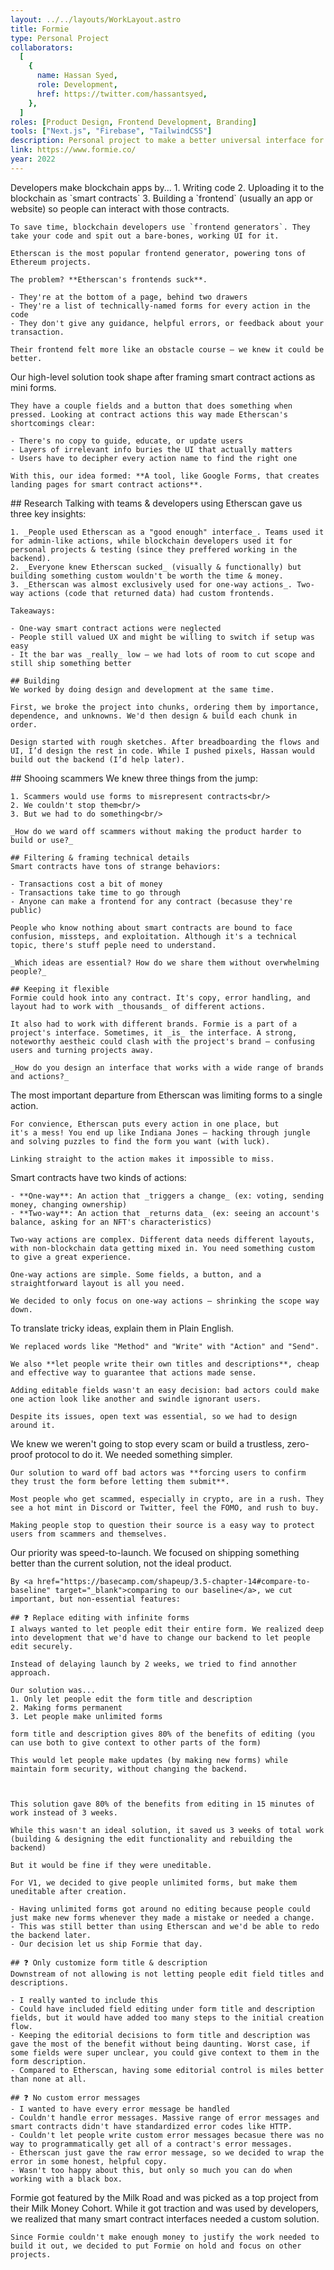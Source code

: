 ```yaml
---
layout: ../../layouts/WorkLayout.astro
title: Formie
type: Personal Project
collaborators:
  [
    {
      name: Hassan Syed,
      role: Development,
      href: https://twitter.com/hassantsyed,
    },
  ]
roles: [Product Design, Frontend Development, Branding]
tools: ["Next.js", "Firebase", "TailwindCSS"]
description: Personal project to make a better universal interface for smart contracts.
link: https://www.formie.co/
year: 2022
---
```



<Section title="Problem">
  <SubSection
    images={[
      { 
        src: "/work/formie/annotated-etherscan-page.png", 
        alt: "Etherscan's interface for smart contract actions",
      }
    ]}
  >
    Developers make blockchain apps by...
    1. Writing code
    2. Uploading it to the blockchain as `smart contracts`
    3. Building a `frontend` (usually an app or website) so people can interact with those contracts.

    To save time, blockchain developers use `frontend generators`. They take your code and spit out a bare-bones, working UI for it.

    Etherscan is the most popular frontend generator, powering tons of Ethereum projects.

    The problem? **Etherscan's frontends suck**.

    - They're at the bottom of a page, behind two drawers
    - They're a list of technically-named forms for every action in the code
    - They don't give any guidance, helpful errors, or feedback about your transaction.

    Their frontend felt more like an obstacle course — we knew it could be better.

  </SubSection>
</Section>

<Section title="Idea">
  <SubSection
    images={[
      { 
        src: "/work/formie/first-idea-for-form-builder.png", 
        alt: "First sketch of form builder UI",
      }
    ]}
  > 
    Our high-level solution took shape after framing smart contract actions as mini forms.
    
    They have a couple fields and a button that does something when pressed. Looking at contract actions this way made Etherscan's shortcomings clear:

    - There's no copy to guide, educate, or update users
    - Layers of irrelevant info buries the UI that actually matters
    - Users have to decipher every action name to find the right one

    With this, our idea formed: **A tool, like Google Forms, that creates landing pages for smart contract actions**.

  </SubSection>
</Section>

<Section title="Process">
  <SubSection
    images={[
      { 
        src: "/work/formie/process/chunks.png", 
        alt: "Work chunks, sequenced in FigJam",
      },
      { 
        src: "/work/formie/process/flow.png", 
        alt: "First breadboard flow",
      },
      { 
        src: "/work/formie/process/sketch.png", 
        alt: "Sketch of form page's header",
      },
    ]} 
    isUsingCarouselle={true}
  >
    ## Research
    Talking with teams & developers using Etherscan gave us three key insights:

    1. _People used Etherscan as a "good enough" interface_. Teams used it for admin-like actions, while blockchain developers used it for personal projects & testing (since they preffered working in the backend).
    2. _Everyone knew Etherscan sucked_ (visually & functionally) but building something custom wouldn't be worth the time & money.
    3. _Etherscan was almost exclusively used for one-way actions_. Two-way actions (code that returned data) had custom frontends.

    Takeaways:

    - One-way smart contract actions were neglected
    - People still valued UX and might be willing to switch if setup was easy
    - It the bar was _really_ low — we had lots of room to cut scope and still ship something better

    ## Building
    We worked by doing design and development at the same time.

    First, we broke the project into chunks, ordering them by importance, dependence, and unknowns. We'd then design & build each chunk in order.

    Design started with rough sketches. After breadboarding the flows and UI, I’d design the rest in code. While I pushed pixels, Hassan would build out the backend (I’d help later).

  </SubSection>
</Section>

<Section title="Challenges">
  <SubSection
    images={[
      { 
        src: "/placeholder.png", 
        alt: "...",
      },
    ]} 
  >
    ## Shooing scammers
    We knew three things from the jump:
    
    1. Scammers would use forms to misrepresent contracts<br/>
    2. We couldn't stop them<br/>
    3. But we had to do something<br/>

    _How do we ward off scammers without making the product harder to build or use?_

    ## Filtering & framing technical details
    Smart contracts have tons of strange behaviors:

    - Transactions cost a bit of money
    - Transactions take time to go through
    - Anyone can make a frontend for any contract (becasuse they're public)

    People who know nothing about smart contracts are bound to face confusion, missteps, and exploitation. Although it's a technical topic, there's stuff peple need to understand.

    _Which ideas are essential? How do we share them without overwhelming people?_

    ## Keeping it flexible
    Formie could hook into any contract. It's copy, error handling, and layout had to work with _thousands_ of different actions.

    It also had to work with different brands. Formie is a part of a project's interface. Sometimes, it _is_ the interface. A strong, noteworthy aestheic could clash with the project's brand — confusing users and turning projects away.

    _How do you design an interface that works with a wide range of brands and actions?_

  </SubSection>
</Section>

<Section title="One page, one action">
  <SubSection
    images={[
      { 
        src: "/work/formie/decisions/one-page.png", 
        alt: "Form for Uniswap's Delegate action",
      },
    ]} 
  >
    The most important departure from Etherscan was limiting forms to a single
    action.
    
    For convience, Etherscan puts every action in one place, but
    it's a mess! You end up like Indiana Jones — hacking through jungle and solving puzzles to find the form you want (with luck).

    Linking straight to the action makes it impossible to miss.

  </SubSection>
</Section>

<Section title="Only supporting one-way actions">
  <SubSection
    images={[
      { 
        src: "/work/formie/decisions/one-way-actions.png", 
        alt: "UI for picking a form's action",
      },
    ]} 
  >
    Smart contracts have two kinds of actions: 
    
    - **One-way**: An action that _triggers a change_ (ex: voting, sending money, changing ownership) 
    - **Two-way**: An action that _returns data_ (ex: seeing an account's balance, asking for an NFT's characteristics) 
    
    Two-way actions are complex. Different data needs different layouts, with non-blockchain data getting mixed in. You need something custom to give a great experience.

    One-way actions are simple. Some fields, a button, and a straightforward layout is all you need.

    We decided to only focus on one-way actions — shrinking the scope way down.

  </SubSection>
</Section>

<Section title="Using human words">
  <SubSection
    images={[
      { 
        src: "/work/formie/decisions/words/title-and-description.png", 
        alt: "UI for editing title & description",
      },
    ]} 
  >
   To translate tricky ideas, explain them in Plain English.

    We replaced words like "Method" and "Write" with "Action" and "Send".

    We also **let people write their own titles and descriptions**, cheap and effective way to guarantee that actions made sense.

    Adding editable fields wasn't an easy decision: bad actors could make one action look like another and swindle ignorant users.

    Despite its issues, open text was essential, so we had to design around it.

  </SubSection>
</Section>

<Section title="Forcing people to confirm trust">
  <SubSection
    images={[
      { 
        src: "/work/formie/decisions/trust.png", 
        alt: "Confirmation checkbox at the end of every form",
      },
    ]} 
  >
    We knew we weren't going to stop every scam or build a trustless, zero-proof protocol to do it. We needed something simpler.

    Our solution to ward off bad actors was **forcing users to confirm they trust the form before letting them submit**.

    Most people who get scammed, especially in crypto, are in a rush. They see a hot mint in Discord or Twitter, feel the FOMO, and rush to buy.

    Making people stop to question their source is a easy way to protect users from scammers and themselves.

  </SubSection>
</Section>

<Section title="Tradeoffs">
  <SubSection
    images={[
      { 
        src: "/placeholder.png", 
        alt: "...",
      },
    ]} 
  >
    Our priority was speed-to-launch. We focused on shipping something better than the current solution, not the ideal product.
    
    By <a href="https://basecamp.com/shapeup/3.5-chapter-14#compare-to-baseline" target="_blank">comparing to our baseline</a>, we cut important, but non-essential features:

    ## ❓ Replace editing with infinite forms
    I always wanted to let people edit their entire form. We realized deep into development that we'd have to change our backend to let people edit securely.

    Instead of delaying launch by 2 weeks, we tried to find annother approach.

    Our solution was...
    1. Only let people edit the form title and description
    2. Making forms permanent
    3. Let people make unlimited forms

    form title and description gives 80% of the benefits of editing (you can use both to give context to other parts of the form)

    This would let people make updates (by making new forms) while maintain form security, without changing the backend.



    This solution gave 80% of the benefits from editing in 15 minutes of work instead of 3 weeks.

    While this wasn't an ideal solution, it saved us 3 weeks of total work (building & designing the edit functionality and rebuilding the backend)

    But it would be fine if they were uneditable.

    For V1, we decided to give people unlimited forms, but make them uneditable after creation.

    - Having unlimited forms got around no editing because people could just make new forms whenever they made a mistake or needed a change.
    - This was still better than using Etherscan and we'd be able to redo the backend later.
    - Our decision let us ship Formie that day.

    ## ❓ Only customize form title & description
    Downstream of not allowing is not letting people edit field titles and descriptions.

    - I really wanted to include this
    - Could have included field editing under form title and description fields, but it would have added too many steps to the initial creation flow.
    - Keeping the editorial decisions to form title and description was gave the most of the benefit without being daunting. Worst case, if some fields were super unclear, you could give context to them in the form description.
    - Compared to Etherscan, having some editorial control is miles better than none at all.

    ## ❓ No custom error messages
    - I wanted to have every error message be handled
    - Couldn't handle error messages. Massive range of error messages and smart contracts didn't have standardized error codes like HTTP.
    - Couldn't let people write custom error messages becasue there was no way to programmatically get all of a contract's error messages.
    - Etherscan just gave the raw error message, so we decided to wrap the error in some honest, helpful copy.
    - Wasn't too happy about this, but only so much you can do when working with a black box.

  </SubSection>
</Section>

<Section title="Result">
  <SubSection>
    Formie got featured by the Milk Road and was picked as a top project from their Milk Money Cohort. While it got traction and was used by developers, we realized that many smart contract interfaces needed a custom solution.

    Since Formie couldn't make enough money to justify the work needed to build it out, we decided to put Formie on hold and focus on other projects.

  </SubSection>
</Section>
